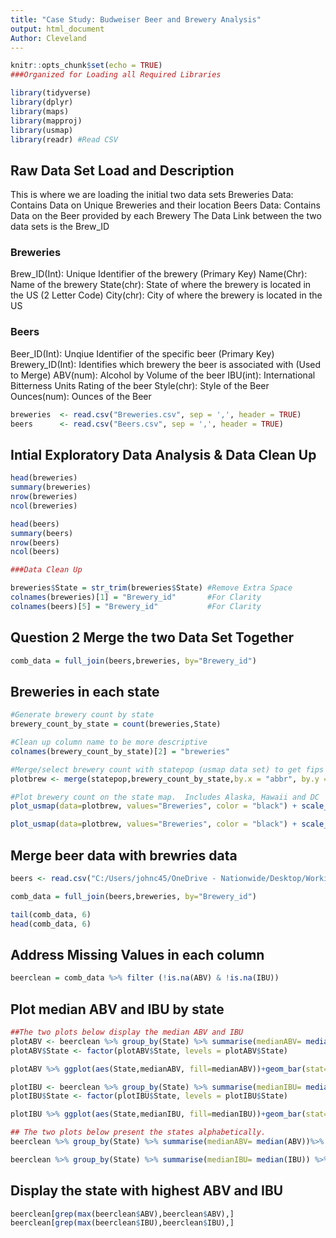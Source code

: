 ```yaml
---
title: "Case Study: Budweiser Beer and Brewery Analysis"
output: html_document
Author: Cleveland
---
```


```r
knitr::opts_chunk$set(echo = TRUE)
###Organized for Loading all Required Libraries

library(tidyverse)
library(dplyr)
library(maps)
library(mapproj)
library(usmap)
library(readr) #Read CSV
```

## Raw Data Set Load and Description
This is where we are loading the initial two data sets
Breweries Data: Contains Data on Unique Breweries and their location
Beers Data: Contains Data on the Beer provided by each Brewery
The Data Link between the two data sets is the Brew_ID

### Breweries
Brew_ID(Int): Unique Identifier of the brewery (Primary Key)
Name(Chr):    Name  of the brewery
State(chr):   State of where the brewery is located in the US (2 Letter Code)
City(chr):    City of where the brewery is located in the US

### Beers
Beer_ID(Int):     Unqiue Identifier of the specific beer (Primary Key)
Brewery_ID(Int):  Identifies which brewery the beer is associated with (Used to Merge)
ABV(num):         Alcohol by Volume of the beer
IBU(int):         International Bitterness Units Rating of the beer
Style(chr):       Style of the Beer
Ounces(num):      Ounces of the Beer

```r
breweries  <- read.csv("Breweries.csv", sep = ',', header = TRUE)
beers      <- read.csv("Beers.csv", sep = ',', header = TRUE)
```

## Intial Exploratory Data Analysis & Data Clean Up
```r
head(breweries)
summary(breweries)
nrow(breweries)
ncol(breweries)

head(beers)
summary(beers)
nrow(beers)
ncol(beers)

###Data Clean Up

breweries$State = str_trim(breweries$State) #Remove Extra Space
colnames(breweries)[1] = "Brewery_id"       #For Clarity
colnames(beers)[5] = "Brewery_id"           #For Clarity


```

## Question 2 Merge the two Data Set Together
```r
comb_data = full_join(beers,breweries, by="Brewery_id")
```

## Breweries in each state
```r

#Generate brewery count by state
brewery_count_by_state = count(breweries,State)

#Clean up column name to be more descriptive
colnames(brewery_count_by_state)[2] = "breweries"

#Merge/select brewery count with statepop (usmap data set) to get fips for plot.
plotbrew <- merge(statepop,brewery_count_by_state,by.x = "abbr", by.y = "State") %>% select(fips, breweries)

#Plot brewery count on the state map.  Includes Alaska, Hawaii and DC
plot_usmap(data=plotbrew, values="Breweries", color = "black") + scale_fill_continuous(name = " Brewery Count", label = scales::comma) + theme(legend.position = "right")

plot_usmap(data=plotbrew, values="Breweries", color = "black") + scale_fill_gradient(name = " Brewery Count", low = "yellow", high = "red") + theme(legend.position = "right")
```

## Merge beer data with brewries data
```r
beers <- read.csv("C:/Users/johnc45/OneDrive - Nationwide/Desktop/Working/SMU/6306 - Doing Data Science/Unit 8 and 9 Case Study 1/Beers.csv")

comb_data = full_join(beers,breweries, by="Brewery_id")

tail(comb_data, 6)
head(comb_data, 6)

```


## Address Missing Values in each column
```r
beerclean = comb_data %>% filter (!is.na(ABV) & !is.na(IBU))

```

## Plot median ABV and IBU by state
```r


##The two plots below display the median ABV and IBU 
plotABV <- beerclean %>% group_by(State) %>% summarise(medianABV= median(ABV)) %>% arrange(desc(medianABV)) 
plotABV$State <- factor(plotABV$State, levels = plotABV$State)

plotABV %>% ggplot(aes(State,medianABV, fill=medianABV))+geom_bar(stat="identity", width=.5)+ coord_cartesian(ylim=c(.03,.07)) + scale_fill_gradient(low = "yellow", high= "red")+ labs(title="Ordered Bar Chart", subtitle="Median ABV by State") + theme(axis.text.x = element_text(angle=65, vjust=.3)) 

plotIBU <- beerclean %>% group_by(State) %>% summarise(medianIBU= median(IBU)) %>% arrange(desc(medianIBU)) 
plotIBU$State <- factor(plotIBU$State, levels = plotIBU$State)

plotIBU %>% ggplot(aes(State,medianIBU, fill=medianIBU))+geom_bar(stat="identity", width=.5) + scale_fill_gradient(low = "yellow", high= "red")+ labs(title="Ordered Bar Chart", subtitle="Median IBU by State") + theme(axis.text.x = element_text(angle=65, vjust=.3)) 

## The two plots below present the states alphabetically.
beerclean %>% group_by(State) %>% summarise(medianABV= median(ABV))%>% ggplot(aes(State,medianABV, fill=medianABV))+geom_bar(stat="identity", width=.5)+ coord_cartesian(ylim=c(.03,.07)) + scale_fill_gradient(low = "yellow", high= "red")+ labs(title="Ordered Bar Chart", subtitle="Median ABV by State") + theme(axis.text.x = element_text(angle=65, vjust=.3)) 

beerclean %>% group_by(State) %>% summarise(medianIBU= median(IBU)) %>% ggplot(aes(State,medianIBU, fill=medianIBU))+geom_bar(stat="identity", width=.5) + scale_fill_gradient(low = "yellow", high= "red")+ labs(title="Ordered Bar Chart", subtitle="Median IBU by State") + theme(axis.text.x = element_text(angle=65, vjust=.3)) 

```

## Display the state with highest ABV and IBU
```r

beerclean[grep(max(beerclean$ABV),beerclean$ABV),]
beerclean[grep(max(beerclean$IBU),beerclean$IBU),]

```